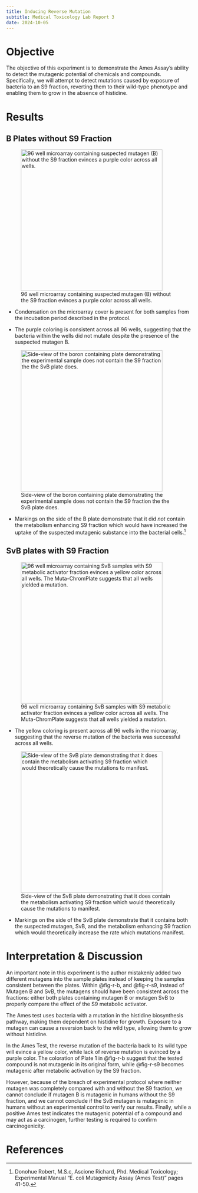 ```yaml
---
title: Inducing Reverse Mutation
subtitle: Medical Toxicology Lab Report 3
date: 2024-10-05
---
```


# Objective

The objective of this experiment is to demonstrate the Ames Assay's ability to detect the mutagenic potential of chemicals and compounds. Specifically, we will attempt to detect mutations caused by exposure of bacteria to an S9 fraction, reverting them to their wild-type phenotype and enabling them to grow in the absence of histidine.

# Results {#sec-results}

## B Plates without S9 Fraction

![96 well microarray containing suspected mutagen (B) without the S9 fraction evinces a purple color across all wells.](images/mutation_p1_top.JPG){width=4in #fig-r-b}

- Condensation on the microarray cover is present for both samples from the incubation period described in the protocol.

- The purple coloring is consistent across all 96 wells, suggesting that the bacteria within the wells did not mutate despite the presence of the suspected mutagen B.
 
![Side-view of the boron containing plate demonstrating the experimental sample does not contain the S9 fraction the the SvB plate does.](images/mutation_p1_side.JPG){width=4in #fig-r-b-side}

- Markings on the side of the B plate demonstrate that it did *not* contain the metabolism enhancing S9 fraction which would have increased the uptake of the suspected mutagenic substance into the bacterial cells.[^mt_3]

## SvB plates with S9 Fraction

![96 well microarray containing SvB samples with S9 metabolic activator fraction evinces a yellow color across all wells. The Muta-ChromPlate suggests that all wells yielded a mutation.](images/mutation_p2_top.JPG){width=4in #fig-r-s9}

- The yellow coloring is present across all 96 wells in the microarray, suggesting that the reverse mutation of the bacteria was successful across all wells.

![Side-view of the SvB plate demonstrating that it does contain the metabolism activating S9 fraction which would theoretically cause the mutations to manifest.](images/mutation_p2_side.JPG){width=4in #fig-r-s9-side}

- Markings on the side of the SvB plate demonstrate that it contains both the suspected mutagen, SvB, and the metabolism enhancing S9 fraction which would theoretically increase the rate which mutations manifest.

# Interpretation & Discussion

::: {.callout-note}
An important note in this experiment is the author mistakenly added two different mutagens into the sample plates instead of keeping the samples consistent between the plates. Within @fig-r-b, and @fig-r-s9, instead of Mutagen B and SvB, the mutagens should have been consistent across the fractions: either both plates containing mutagen B or mutagen SvB to properly compare the effect of the S9 metabolic activator.
:::

The Ames test uses bacteria with a mutation in the histidine biosynthesis pathway, making them dependent on histidine for growth. Exposure to a mutagen can cause a reversion back to the wild type, allowing them to grow without histidine. 

In the Ames Test, the reverse mutation of the bacteria back to its wild type will evince a yellow color, while lack of reverse mutation is evinced by a purple color. The coloration of Plate 1 in @fig-r-b suggest that the tested compound is not mutagenic in its original form, while @fig-r-s9 becomes mutagenic after metabolic activation by the S9 fraction. 

However, because of the breach of experimental protocol where neither mutagen was completely compared with and without the S9 fraction, we cannot conclude if mutagen B is mutagenic in humans without the S9 fraction, and we cannot conclude if the SvB mutagen is mutagenic in humans without an experimental control to verify our results. Finally, while a positive Ames test indicates the mutagenic potential of a compound and may act as a carcinogen, further testing is required to confirm carcinogenicity.

# References

[^mt_3]: Donohue Robert, M.S.c, Ascione Richard, Phd. Medical Toxicology; Experimental Manual "E. coli Mutagenicity Assay (Ames Test)" pages 41-50.
